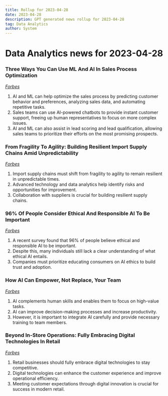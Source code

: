 ```yaml
---
title: Rollup for 2023-04-28
date: 2023-04-28
description: GPT generated news rollup for 2023-04-28
tag: Data Analytics
author: System
---
```

# Data Analytics news for 2023-04-28
### Three Ways You Can Use ML And AI In Sales Process Optimization
_[Forbes](https://www.forbes.com/sites/forbestechcouncil/2023/04/27/three-ways-you-can-use-ml-and-ai-in-sales-process-optimization/)_
1. AI and ML can help optimize the sales process by predicting customer behavior and preferences, analyzing sales data, and automating repetitive tasks.
2. Sales teams can use AI-powered chatbots to provide instant customer support, freeing up human representatives to focus on more complex issues.
3. AI and ML can also assist in lead scoring and lead qualification, allowing sales teams to prioritize their efforts on the most promising prospects.
### From Fragility To Agility: Building Resilient Import Supply Chains Amid Unpredictability
_[Forbes](https://www.forbes.com/sites/forbesbusinesscouncil/2023/04/27/from-fragility-to-agility-building-resilient-import-supply-chains-amid-unpredictability/)_
1. Import supply chains must shift from fragility to agility to remain resilient in unpredictable times.
2. Advanced technology and data analytics help identify risks and opportunities for improvement.
3. Collaboration with suppliers is crucial for building resilient supply chains.
### 96% Of People Consider Ethical And Responsible AI To Be Important
_[Forbes](https://www.forbes.com/sites/garydrenik/2023/04/27/96-of-people-consider-ethical-and-responsible-ai-to-be-important/)_
1. A recent survey found that 96% of people believe ethical and responsible AI to be important.
2. Despite this, many individuals still lack a clear understanding of what ethical AI entails.
3. Companies must prioritize educating consumers on AI ethics to build trust and adoption.
### How AI Can Empower, Not Replace, Your Team
_[Forbes](https://www.forbes.com/sites/forbestechcouncil/2023/04/27/how-ai-can-empower-not-replace-your-team/)_
1. AI complements human skills and enables them to focus on high-value tasks.
2. AI can improve decision-making processes and increase productivity.
3. However, it is important to integrate AI carefully and provide necessary training to team members.
### Beyond In-Store Operations: Fully Embracing Digital Technologies In Retail
_[Forbes](https://www.forbes.com/sites/forbestechcouncil/2023/04/27/beyond-in-store-operations-fully-embracing-digital-technologies-in-retail/)_
1. Retail businesses should fully embrace digital technologies to stay competitive.
2. Digital technologies can enhance the customer experience and improve operational efficiency.
3. Meeting customer expectations through digital innovation is crucial for success in modern retail.
